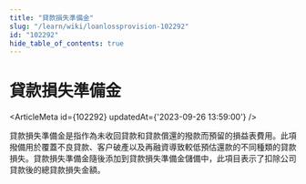 ```yaml
---
title: "貸款損失準備金"
slug: "/learn/wiki/loanlossprovision-102292"
id: "102292"
hide_table_of_contents: true
---
```



# 貸款損失準備金

<ArticleMeta id={102292} updatedAt={'2023-09-26 13:59:00'} />
<div className='border-solid border-b border-t-0 my-4 border-[var(--ifm-color-gray-300)]' />

貸款損失準備金是指作為未收回貸款和貸款償還的撥款而預留的損益表費用。此項撥備用於覆蓋不良貸款、客户破產以及再融資導致較低預估還款的不同種類的貸款損失。貸款損失準備金隨後添加到貸款損失準備金儲備中，此項目表示了扣除公司貸款後的總貸款損失金額。
